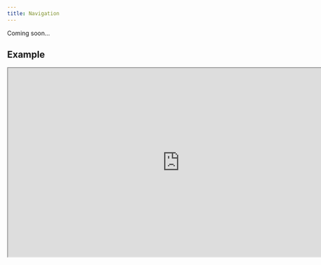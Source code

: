 ```yaml
---
title: Navigation
---
```


Coming soon...

## Example

<iframe
  src="https://workshop.kidow.me/?path=/docs/components-navigation-v1--docs"
  width="800"
  height="440"
></iframe>
